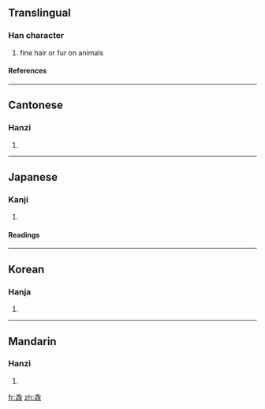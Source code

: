==Translingual==
===Han character===
{{Han char|rn=82|rad=毛|as=08|sn=12|four=2071<sub>4</sub>|canj=竹山竹山山 (HUHUU)}}
# fine hair or fur on animals
====References====
{{Han ref|kx=0594.190|dkj=16872|dj=0986.180|hdz=32000.040|uh=6BF3|ud=27635|bh=D9E5|bd=55781}}

----
==Cantonese==
===Hanzi===
{{yue-hanzi|jyut=|y=cheui3}}
# {{defn|Cantonese}}

----
==Japanese==
===Kanji===
{{ja-kanji|grade=|rs=毛08}}
# {{defn|Japanese}} 
====Readings====
{{ja-readings|on=[[ぜい]] (zei), [[せい]] (sei), [[せつ]] (setsu)|kun=[[むくげ]] (mukuge)}}

----
==Korean==
===Hanja===
{{ko-hanja|hangeul=취|eumhun=|rv=chwi|mr=ch'wi|y=chwi}}
# {{defn|Korean}}

----
==Mandarin==
===Hanzi===
{{cmn-hanzi|pin=[[cuì]] ([[cui4]])|wg=ts'ui<sup>4</sup>}}
# {{defn|Mandarin}}

[[fr:毳]]
[[zh:毳]]